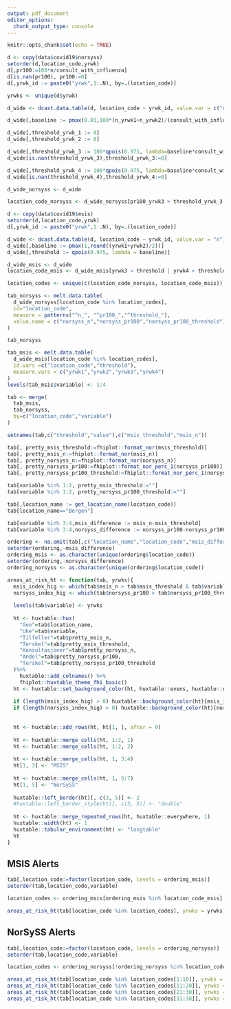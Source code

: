 ```yaml
---
output: pdf_document
editor_options: 
  chunk_output_type: console
---
```


```r
knitr::opts_chunk$set(echo = TRUE)
```

```r
d <- copy(data$covid19$norsyss)
setorder(d,location_code,yrwk)
d[,pr100:=100*n/consult_with_influenza]
d[is.nan(pr100), pr100:=0]
d[,yrwk_id := paste0("yrwk",1:.N), by=.(location_code)]

yrwks <- unique(d$yrwk)

d_wide <- dcast.data.table(d, location_code ~ yrwk_id, value.var = c("n","consult_with_influenza","pr100"))

d_wide[,baseline := pmax(0.01,100*(n_yrwk1+n_yrwk2)/(consult_with_influenza_yrwk1+consult_with_influenza_yrwk2))]

d_wide[,threshold_yrwk_1 := 0]
d_wide[,threshold_yrwk_2 := 0]

d_wide[,threshold_yrwk_3 := 100*qpois(0.975, lambda=baseline*consult_with_influenza_yrwk3/100)/consult_with_influenza_yrwk3]
d_wide[is.nan(threshold_yrwk_3),threshold_yrwk_3:=0]

d_wide[,threshold_yrwk_4 := 100*qpois(0.975, lambda=baseline*consult_with_influenza_yrwk4/100)/consult_with_influenza_yrwk4]
d_wide[is.nan(threshold_yrwk_4),threshold_yrwk_4:=0]

d_wide_norsyss <- d_wide

location_code_norsyss <- d_wide_norsyss[pr100_yrwk3 > threshold_yrwk_3 | pr100_yrwk4 > threshold_yrwk_4]$location_code

d <- copy(data$covid19$msis)
setorder(d,location_code,yrwk)
d[,yrwk_id := paste0("yrwk",1:.N), by=.(location_code)]

d_wide <- dcast.data.table(d, location_code ~ yrwk_id, value.var = "n")
d_wide[,baseline := pmax(1,round((yrwk1+yrwk2)/2))]
d_wide[,threshold := qpois(0.975, lambda = baseline)]

d_wide_msis <- d_wide
location_code_msis <- d_wide_msis[yrwk3 > threshold | yrwk4 > threshold]$location_code

location_codes <- unique(c(location_code_norsyss, location_code_msis))

tab_norsyss <- melt.data.table(
  d_wide_norsyss[location_code %in% location_codes],
  id="location_code",
  measure = patterns("^n_", "^pr100_","^threshold_"),
  value.name = c("norsyss_n","norsyss_pr100","norsyss_pr100_threshold")
)

tab_norsyss

tab_msis <- melt.data.table(
  d_wide_msis[location_code %in% location_codes],
  id.vars =c("location_code","threshold"),
  measure.vars = c("yrwk1","yrwk2","yrwk3","yrwk4")
)
levels(tab_msis$variable) <- 1:4

tab <- merge(
  tab_msis,
  tab_norsyss,
  by=c("location_code","variable")
)

setnames(tab,c("threshold","value"),c("msis_threshold","msis_n"))

tab[, pretty_msis_threshold:=fhiplot::format_nor(msis_threshold)]
tab[, pretty_msis_n:=fhiplot::format_nor(msis_n)]
tab[, pretty_norsyss_n:=fhiplot::format_nor(norsyss_n)]
tab[, pretty_norsyss_pr100:=fhiplot::format_nor_perc_1(norsyss_pr100)]
tab[, pretty_norsyss_pr100_threshold:=fhiplot::format_nor_perc_1(norsyss_pr100_threshold)]

tab[variable %in% 1:2, pretty_msis_threshold:=""]
tab[variable %in% 1:2, pretty_norsyss_pr100_threshold:=""]

tab[,location_name := get_location_name(location_code)]
tab[location_name=="Bergen"]

tab[variable %in% 3:4,msis_difference := msis_n-msis_threshold]
tab[variable %in% 3:4,norsyss_difference := norsyss_pr100-norsyss_pr100_threshold]

ordering <- na.omit(tab[,c("location_name","location_code","msis_difference","norsyss_difference")])
setorder(ordering,-msis_difference)
ordering_msis <- as.character(unique(ordering$location_code))
setorder(ordering,-norsyss_difference)
ordering_norsyss <- as.character(unique(ordering$location_code))

areas_at_risk_ht <- function(tab, yrwks){
  msis_index_hig <- which(tab$msis_n > tab$msis_threshold & tab$variable %in% 3:4)
  norsyss_index_hig <- which(tab$norsyss_pr100 > tab$norsyss_pr100_threshold & tab$variable %in% 3:4)
  
  levels(tab$variable) <- yrwks
  
  ht <- huxtable::hux(
    "Geo"=tab$location_name,
    "Uke"=tab$variable,
    "Tilfeller"=tab$pretty_msis_n,
    "Terskel"=tab$pretty_msis_threshold,
    "Konsultasjoner"=tab$pretty_norsyss_n,
    "Andel"=tab$pretty_norsyss_pr100,
    "Terskel"=tab$pretty_norsyss_pr100_threshold
  )%>%
    huxtable::add_colnames() %>%
    fhiplot::huxtable_theme_fhi_basic()
  ht <- huxtable::set_background_color(ht, huxtable::evens, huxtable::everywhere, "#FFFFFF")
  
  if (length(msis_index_hig) > 0) huxtable::background_color(ht)[msis_index_hig+1, 3] <- fhiplot::warning_color[["hig"]]
  if (length(norsyss_index_hig) > 0) huxtable::background_color(ht)[norsyss_index_hig+1, 6] <- fhiplot::warning_color[["hig"]]
  
  
  ht <- huxtable::add_rows(ht, ht[1, ], after = 0)
  
  ht <- huxtable::merge_cells(ht, 1:2, 1)
  ht <- huxtable::merge_cells(ht, 1:2, 2)
  
  ht <- huxtable::merge_cells(ht, 1, 3:4)
  ht[1, 3] <- "MSIS"
  
  ht <- huxtable::merge_cells(ht, 1, 5:7)
  ht[1, 5] <- "NorSySS"
  
  huxtable::left_border(ht)[, c(3, 5)] <- 2
  #huxtable::left_border_style(ht)[, c(3, 5)] <- "double"
  
  ht <- huxtable::merge_repeated_rows(ht, huxtable::everywhere, 1)
  huxtable::width(ht) <- 1
  huxtable::tabular_environment(ht) <- "longtable"
  ht
}
```

## MSIS Alerts

```r
tab[,location_code:=factor(location_code, levels = ordering_msis)]
setorder(tab,location_code,variable)

location_codes <- ordering_msis[ordering_msis %in% location_code_msis]
```

```r
areas_at_risk_ht(tab[location_code %in% location_codes], yrwks = yrwks)
```

## NorSySS Alerts

```r
tab[,location_code:=factor(location_code, levels = ordering_norsyss)]
setorder(tab,location_code,variable)

location_codes <- ordering_norsyss[!ordering_norsyss %in% location_code_msis]
```

```r
areas_at_risk_ht(tab[location_code %in% location_codes[1:10]], yrwks = yrwks)
areas_at_risk_ht(tab[location_code %in% location_codes[11:20]], yrwks = yrwks)
areas_at_risk_ht(tab[location_code %in% location_codes[21:30]], yrwks = yrwks)
areas_at_risk_ht(tab[location_code %in% location_codes[31:38]], yrwks = yrwks)
```
